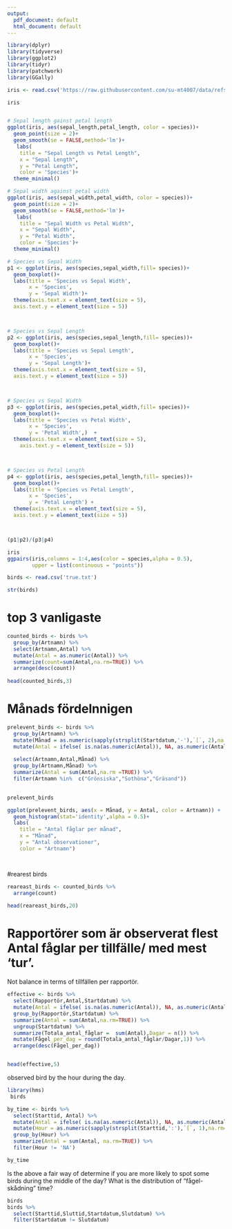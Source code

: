 ```yaml
---
output:
  pdf_document: default
  html_document: default
---
```

```r
library(dplyr)
library(tidyverse)
library(ggplot2)
library(tidyr)
library(patchwork)
library(GGally)

iris <- read.csv('https://raw.githubusercontent.com/su-mt4007/data/refs/heads/main/IRIS.csv')

iris


# Sepal length gainst petal length
ggplot(iris, aes(sepal_length,petal_length, color = species))+
  geom_point(size = 2)+
  geom_smooth(se = FALSE,method='lm')+
   labs(
    title = "Sepal Length vs Petal Length",
    x = "Sepal Length",
    y = "Petal Length",
    color = 'Species')+
  theme_minimal()

# Sepal width against petal width
ggplot(iris, aes(sepal_width,petal_width, color = species))+
  geom_point(size = 2)+
  geom_smooth(se = FALSE,method='lm')+
   labs(
    title = "Sepal Width vs Petal Width",
    x = "Sepal Width",
    y = "Petal Width",
    color = 'Species')+
  theme_minimal()
```


```r
# Species vs Sepal Width
p1 <- ggplot(iris, aes(species,sepal_width,fill= species))+
  geom_boxplot()+
  labs(title = 'Species vs Sepal Width',
       x = 'Species',
       y = 'Sepal Width')+
  theme(axis.text.x = element_text(size = 5), 
  axis.text.y = element_text(size = 5))



# Species vs Sepal Length
p2 <- ggplot(iris, aes(species,sepal_length,fill= species))+
  geom_boxplot()+
  labs(title = 'Species vs Sepal Length',
       x = 'Species',
       y = 'Sepal Length')+
  theme(axis.text.x = element_text(size = 5), 
  axis.text.y = element_text(size = 5))



# Species vs Sepal Width
p3 <- ggplot(iris, aes(species,petal_width,fill= species))+
  geom_boxplot()+
  labs(title = 'Species vs Petal Width',
       x = 'Species',
       y = 'Petal Width',)  +
  theme(axis.text.x = element_text(size = 5), 
    axis.text.y = element_text(size = 5))



# Species vs Petal Length
p4 <- ggplot(iris, aes(species,petal_length,fill= species))+
  geom_boxplot()+
  labs(title = 'Species vs Petal Length',
       x = 'Species',
       y = 'Petal Length') +
  theme(axis.text.x = element_text(size = 5), 
  axis.text.y = element_text(size = 5)) 



(p1|p2)/(p3|p4)

```
```r
iris
ggpairs(iris,columns = 1:4,aes(color = species,alpha = 0.5),
        upper = list(continuous = "points"))
```

```r
birds <- read.csv('true.txt')

str(birds)

```



# top 3 vanligaste
```r
counted_birds <- birds %>% 
  group_by(Artnamn) %>% 
  select(Artnamn,Antal) %>% 
  mutate(Antal = as.numeric(Antal)) %>% 
  summarize(count=sum(Antal,na.rm=TRUE)) %>% 
  arrange(desc(count))
  
head(counted_birds,3)
```
# Månads fördelnnigen
```r


prelevent_birds <- birds %>% 
  group_by(Artnamn) %>% 
  mutate(Månad = as.numeric(sapply(strsplit(Startdatum,'-'),`[`, 2),na.rm=TRUE))%>% 
  mutate(Antal = ifelse( is.na(as.numeric(Antal)), NA, as.numeric(Antal))) %>% 
  
  select(Artnamn,Antal,Månad) %>% 
  group_by(Artnamn,Månad) %>% 
  summarize(Antal = sum(Antal,na.rm =TRUE)) %>% 
  filter(Artnamn %in%  c("Grönsiska","Sothöna","Gräsand"))
  

prelevent_birds

ggplot(prelevent_birds, aes(x = Månad, y = Antal, color = Artnamn)) +
  geom_histogram(stat='identity',alpha = 0.5)+
  labs(
    title = "Antal fåglar per månad",
    x = "Månad",
    y = "Antal observationer",
    color = "Artnamn")




```
#rearest birds
```r
reareast_birds <- counted_birds %>%
  arrange(count)

head(reareast_birds,20)
```

# Rapportörer som är observerat flest Antal fåglar per tillfälle/ med mest 'tur'.

Not balance in terms of tillfällen per rapportör. 
```r

effective <- birds %>% 
  select(Rapportör,Antal,Startdatum) %>% 
  mutate(Antal = ifelse( is.na(as.numeric(Antal)), NA, as.numeric(Antal))) %>% 
  group_by(Rapportör,Startdatum) %>% 
  summarize(Antal = sum(Antal,na.rm=TRUE)) %>% 
  ungroup(Startdatum) %>% 
  summarize(Totala_antal_fåglar =  sum(Antal),Dagar = n()) %>% 
  mutate(Fågel_per_dag = round(Totala_antal_fåglar/Dagar,1)) %>% 
  arrange(desc(Fågel_per_dag))


head(effective,5)

```
observed bird by the hour during the day.
```r
library(hms)
 birds

by_time <- birds %>%
  select(Starttid, Antal) %>%
  mutate(Antal = ifelse( is.na(as.numeric(Antal)), NA, as.numeric(Antal))) %>%
  mutate(Hour = as.numeric(sapply(strsplit(Starttid,':'),`[`, 1),na.rm=TRUE)) %>% 
  group_by(Hour) %>%
  summarize(Antal = sum(Antal, na.rm=TRUE)) %>% 
  filter(Hour != 'NA')

by_time
```
Is the above a fair way of determine if you are more likely to spot some birds during the middle of the day? What is the distribution of "fågel-skådning" time?

```r
birds
birds %>% 
  select(Starttid,Sluttid,Startdatum,Slutdatum) %>% 
  filter(Startdatum != Slutdatum)
```





